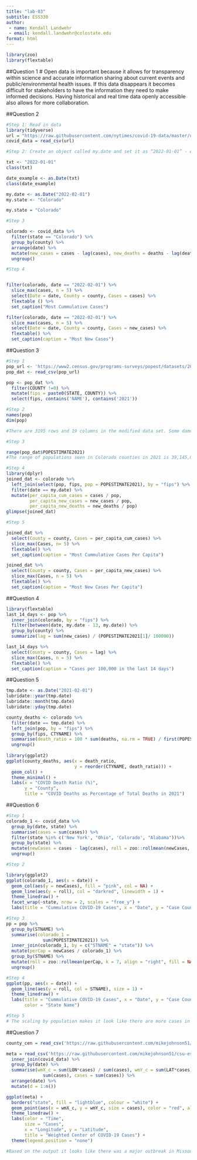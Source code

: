 ```yaml
---
title: "lab-03"
subtitle: ESS330
author: 
 - name: Kendall Landwehr
 - email: kendall.landwehr@colostate.edu
format: html
---
```


```r
library(zoo)
library(flextable)
```

##Question 1
# Open data is important because it allows for transparency within science and accurate information sharing about current events and public/environmental health issues. If this data disappears it becomes difficult for stakeholders to have the information they need to make informed decisions. Having historical and real time data openly accessible also allows for more collaboration.  


##Question 2

```r
#Step 1: Read in data
library(tidyverse)
url = "https://raw.githubusercontent.com/nytimes/covid-19-data/master/us-counties.csv"
covid_data = read_csv(url)
```

```r
#Step 2: Create an object called my.date and set it as “2022-01-01” - ensure this is a date object:. Create a object called my.state and set it to “Colorado”.

txt <- "2022-01-01"
class(txt)

date_example <- as.Date(txt)
class(date_example)

my.date <- as.Date("2022-02-01")
my.state <- "Colorado"
```

```r
my.state = "Colorado"
```

```r
#Step 3

colorado <- covid_data %>%
  filter(state == "Colorado") %>%
  group_by(county) %>%
  arrange(date) %>%
  mutate(new_cases = cases - lag(cases), new_deaths = deaths - lag(deaths)) %>%
  ungroup()
```

```r
#Step 4


filter(colorado, date == "2022-02-01") %>%
  slice_max(cases, n = 5) %>%
  select(Date = date, County = county, Cases = cases) %>%
  flextable () %>%
  set_caption("Most Cummulative Cases")

filter(colorado, date == "2022-02-01") %>%
  slice_max(cases, n = 5) %>%
  select(Date = date, County = county, Cases = new_cases) %>%
  flextable() %>%
  set_caption(caption = "Most New Cases")
```


##Question 3

```r
#Step 1
pop_url <- 'https://www2.census.gov/programs-surveys/popest/datasets/2020-2023/counties/totals/co-est2023-alldata.csv'
pop_dat <- read_csv(pop_url)

pop <- pop_dat %>%
  filter(COUNTY !=0) %>%
  mutate(fips = paste0(STATE, COUNTY)) %>%
  select(fips, contains('NAME'), contains('2021'))
```

```r
#Step 2
names(pop)
dim(pop)

#There are 3195 rows and 19 columns in the modified data set. Some dames of the columns are "fips", "CITYNAME", "STNAME", "BIRTHS2021", and "DEATHS2021". Some of these names match the covid data including fips, state, and deaths. 
```

```r
#Step 3

range(pop_dat$POPESTIMATE2021)
#The range of populations seen in Colorado counties in 2021 is 39,145,006
```

```r
#Step 4
library(dplyr)
joined_dat <- colorado %>%
  left_join(select(pop, fips, pop = POPESTIMATE2021), by = "fips") %>%
  filter(date == my.date) %>%
  mutate(per_capita_cum_cases = cases / pop,
         per_capita_new_cases = new_cases / pop, 
         per_capita_new_deaths = new_deaths / pop)
glimpse(joined_dat)
```

```r
#Step 5

joined_dat %>%
  select(County = county, Cases = per_capita_cum_cases) %>%
  slice_max(Cases, n= 5) %>%
  flextable() %>%
  set_caption(caption = "Most Cummulative Cases Per Capita")

joined_dat %>%
  select(County = county, Cases = per_capita_new_cases) %>%
  slice_max(Cases, n = 5) %>%
  flextable() %>%
  set_caption(caption = "Most New Cases Per Capita")
```

##Question 4
```r
library(flextable)
last_14_days <- pop %>%
  inner_join(colorado, by = "fips") %>%
  filter(between(date, my.date - 13, my.date)) %>%
  group_by(county) %>%
  summarize(lag = sum(new_cases) / (POPESTIMATE2021[1]/ 100000))

last_14_days %>%
  select(County = county, Cases = lag) %>%
  slice_max(Cases, n = 5) %>%
  flextable() %>%
  set_caption(caption = "Cases per 100,000 in the last 14 days")
```

##Question 5
```r
tmp.date <- as.Date("2021-02-01")
lubridate::year(tmp.date)
lubridate::month(tmp.date)
lubridate::yday(tmp.date)

county_deaths <- colorado %>%
  filter(date == tmp.date) %>% 
  left_join(pop, by = "fips") %>%
  group_by(fips, CTYNAME) %>%
  summarise(death_ratio = 100 * sum(deaths, na.rm = TRUE) / first(POPESTIMATE2021)) %>%
  ungroup() 
  
library(ggplot2)
ggplot(county_deaths, aes(x = death_ratio,
                          y = reorder(CTYNAME, death_ratio))) + 
  geom_col() +
  theme_minimal() +
  labs(x = "COVID Death Ratio (%)",
       y = "County",
       title = "COVID Deaths as Percentage of Total Deaths in 2021")
```
##Question 6
```r
#Step 1
colorado_1 <- covid_data %>%
  group_by(date, state) %>%
  summarise(cases = sum(cases)) %>%
  filter(state %in% c('New York', "Ohio", 'Colorado', "Alabama"))%>%
  group_by(state) %>%
  mutate(newCases = cases - lag(cases), roll = zoo::rollmean(newCases, k = 7, align = "right", fill = NA)) %>%
  ungroup()
```

```r
#Step 2

library(ggplot2)
ggplot(colorado_1, aes(x = date)) + 
  geom_col(aes(y = newCases), fill = "pink", col = NA) +
  geom_line(aes(y = roll), col = "darkred", linewidth = 1) + 
  theme_linedraw() + 
  facet_wrap(~state, nrow = 2, scales = "free_y") + 
  labs(title = "Cummulative COVID-19 Cases", x = "Date", y = "Case Count")
```

```r
#Step 3
pp = pop %>%
  group_by(STNAME) %>%
  summarise(colorado_1 = 
              sum(POPESTIMATE2021)) %>%
  inner_join(colorado_1, by = c("STNAME" = "state")) %>%
  mutate(perCap = newCases / colorado_1) %>%
  group_by(STNAME) %>%
  mutate(roll = zoo::rollmean(perCap, k = 7, align = "right", fill = NA)) %>%
  ungroup()
```

```r
#Step 4
ggplot(pp, aes(x = date)) +
  geom_line(aes(y = roll, col = STNAME), size = 1) + 
  theme_linedraw() + 
  labs(title = "Cummulative COVID-19 Cases", x = "Date", y = "Case Count",
       color = "State Name")
```

```r
#Step 5
# The scaling by population makes it look like there are more cases in Alabama and Colorado than in the previous visualization. This graph makes Ohio look better and Alabama look worse. 
```

##Question 7

```r
county_cen = read_csv('https://raw.githubusercontent.com/mikejohnson51/csu-ess-330/refs/heads/main/resources/county-centroids.csv')
```

```r
meta = read_csv('https://raw.githubusercontent.com/mikejohnson51/csu-ess-330/refs/heads/main/resources/county-centroids.csv') %>%
  inner_join(covid_data) %>%
  group_by(date) %>%
  summarise(wmX_c = sum(LON*cases) / sum(cases), wmY_c = sum(LAT*cases) /
              sum(cases), cases = sum(cases)) %>%
  arrange(date) %>%
  mutate(d = 1:n())
```

```r
ggplot(meta) + 
  borders("state", fill = "lightblue", colour = "white") + 
  geom_point(aes(x = wmX_c, y = wmY_c, size = cases), color = "red", alpha =.25) + 
  theme_linedraw() +
  labs(color = "Time",
       size = "Cases", 
       x = "Longitude", y = "Latitude", 
       title = "Weighted Center of COVID-19 Cases") + 
  theme(legend.position = "none")   

#Based on the output it looks like there was a major outbreak in Missouri which then spread to Ohio, and moved west towards Colorado and Utah.  
```



